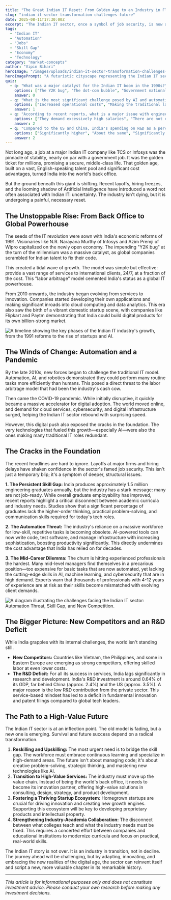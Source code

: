 ```yaml
---
title: "The Great Indian IT Reset: From Golden Age to an Industry in Flux"
slug: "indian-it-sector-transformation-challenges-future"
date: 2025-08-11T17:30:00Z
excerpt: "The Indian IT sector, once a symbol of job security, is now at a crossroads. Faced with AI, automation, and a persistent skill gap, the industry is undergoing a profound transformation. Is this the end of an era or the dawn of a new, more innovative future?"
tags:
  - "Indian IT"
  - "Automation"
  - "Jobs"
  - "Skill Gap"
  - "Economy"
  - "Technology"
category: "market-concepts"
author: "Vipin Bihari"
heroImage: "/images/uploads/indian-it-sector-transformation-challenges-future/hero-image.jpg"
heroImagePrompt: "A futuristic cityscape representing the Indian IT sector, with glowing data lines connecting buildings, symbolizing transformation and the challenges of AI and automation."
quiz:
  - q: "What was a major catalyst for the Indian IT boom in the 1990s?"
    options: ["The Y2K bug", "The dot-com bubble", "Government nationalization", "The launch of the first Indian satellite"]
    answer: 0
  - q: "What is the most significant challenge posed by AI and automation to the Indian IT sector?"
    options: ["Increased operational costs", "Making the traditional labor arbitrage model obsolete", "Lack of internet infrastructure", "Difficulty in securing foreign clients"]
    answer: 1
  - q: "According to recent reports, what is a major issue with engineering graduates in India?"
    options: ["They demand excessively high salaries", "There are not enough of them", "A large percentage are considered not directly employable due to a skill gap", "They are unwilling to work in the IT sector"]
    answer: 2
  - q: "Compared to the US and China, India's spending on R&D as a percentage of GDP is:"
    options: ["Significantly higher", "About the same", "Significantly lower", "Slightly higher"]
    answer: 2
---
```


Not long ago, a job at a major Indian IT company like TCS or Infosys was the pinnacle of stability, nearly on par with a government job. It was the golden ticket for millions, promising a secure, middle-class life. That golden age, built on a vast, English-speaking talent pool and significant cost advantages, turned India into the world's back office.

But the ground beneath this giant is shifting. Recent layoffs, hiring freezes, and the looming shadow of Artificial Intelligence have introduced a word not often associated with Indian IT: uncertainty. The industry isn't dying, but it is undergoing a painful, necessary reset.

## The Unstoppable Rise: From Back Office to Global Powerhouse

The seeds of the IT revolution were sown with India's economic reforms of 1991. Visionaries like N.R. Narayana Murthy of Infosys and Azim Premji of Wipro capitalized on the newly open economy. The impending "Y2K bug" at the turn of the millennium was a massive catalyst, as global companies scrambled for Indian talent to fix their code.

This created a tidal wave of growth. The model was simple but effective: provide a vast range of services to international clients, 24/7, at a fraction of the cost. This "labor arbitrage" model cemented India's status as a global IT powerhouse.

From 2010 onwards, the industry began evolving from services to innovation. Companies started developing their own applications and making significant inroads into cloud computing and data analytics. This era also saw the birth of a vibrant domestic startup scene, with companies like Flipkart and Paytm demonstrating that India could build digital products for its own billion-strong market.

![A timeline showing the key phases of the Indian IT industry's growth, from the 1991 reforms to the rise of startups and AI.](/images/uploads/indian-it-sector-transformation-challenges-future/it-industry-timeline.png)

## The Winds of Change: Automation and a Pandemic

By the late 2010s, new forces began to challenge the traditional IT model. Automation, AI, and robotics demonstrated they could perform many routine tasks more efficiently than humans. This posed a direct threat to the labor arbitrage model that had been the industry's cash cow.

Then came the COVID-19 pandemic. While initially disruptive, it quickly became a massive accelerator for digital adoption. The world moved online, and demand for cloud services, cybersecurity, and digital infrastructure surged, helping the Indian IT sector rebound with surprising speed.

However, this digital push also exposed the cracks in the foundation. The very technologies that fueled this growth—especially AI—were also the ones making many traditional IT roles redundant.

## The Cracks in the Foundation

The recent headlines are hard to ignore. Layoffs at major firms and hiring delays have shaken confidence in the sector's famed job security. This isn't just a temporary blip; it's a symptom of deeper, structural issues.

**1. The Persistent Skill Gap:** India produces approximately 1.5 million engineering graduates annually, but the industry has a stark message: many are not job-ready. While overall graduate employability has improved, recent reports highlight a critical disconnect between academic curricula and industry needs. Studies show that a significant percentage of graduates lack the higher-order thinking, practical problem-solving, and communication skills required for today's tech roles.

**2. The Automation Threat:** The industry's reliance on a massive workforce for low-skill, repetitive tasks is becoming obsolete. AI-powered tools can now write code, test software, and manage infrastructure with increasing sophistication, boosting productivity significantly. This directly undermines the cost advantage that India has relied on for decades.

**3. The Mid-Career Dilemma:** The churn is hitting experienced professionals the hardest. Many mid-level managers find themselves in a precarious position—too expensive for basic tasks that are now automated, yet lacking the cutting-edge skills in AI, machine learning, and cybersecurity that are in high demand. Experts warn that thousands of professionals with 4-12 years of experience are at risk as their skills become mismatched with evolving client demands.

![A diagram illustrating the challenges facing the Indian IT sector: Automation Threat, Skill Gap, and New Competition.](/images/uploads/indian-it-sector-transformation-challenges-future/it-sector-challenges.png)

## The Bigger Picture: New Competitors and an R&D Deficit

While India grapples with its internal challenges, the world isn't standing still.

*   **New Competitors:** Countries like Vietnam, the Philippines, and some in Eastern Europe are emerging as strong competitors, offering skilled labor at even lower costs.
*   **The R&D Deficit:** For all its success in services, India lags significantly in research and development. India's R&D investment is around 0.64% of its GDP, far behind China (approx. 2.4%) and the US (approx. 3.5%). A major reason is the low R&D contribution from the private sector. This service-based mindset has led to a deficit in fundamental innovation and patent filings compared to global tech leaders.

## The Path to a High-Value Future

The Indian IT sector is at an inflection point. The old model is fading, but a new one is emerging. Survival and future success depend on a radical transformation.

1.  **Reskilling and Upskilling:** The most urgent need is to bridge the skill gap. The workforce must embrace continuous learning and specialize in high-demand areas. The future isn't about managing code; it's about creative problem-solving, strategic thinking, and mastering new technologies like AI.
2.  **Transition to High-Value Services:** The industry must move up the value chain. Instead of being the world's back office, it needs to become its innovation partner, offering high-value solutions in consulting, design, strategy, and product development.
3.  **Fostering a Thriving Startup Ecosystem:** Homegrown startups are crucial for driving innovation and creating new growth engines. Supporting this ecosystem will be key to developing proprietary products and intellectual property.
4.  **Strengthening Industry-Academia Collaboration:** The disconnect between what colleges teach and what the industry needs must be fixed. This requires a concerted effort between companies and educational institutions to modernize curricula and focus on practical, real-world skills.

The Indian IT story is not over. It is an industry in transition, not in decline. The journey ahead will be challenging, but by adapting, innovating, and embracing the new realities of the digital age, the sector can reinvent itself and script a new, more valuable chapter in its remarkable history.

***

*This article is for informational purposes only and does not constitute investment advice. Please conduct your own research before making any investment decisions.*